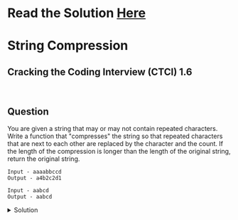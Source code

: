 # Read the Solution [Here](https://quastor.org/cracking-the-coding-interview/arrays-and-strings/string-compression)

# String Compression

## Cracking the Coding Interview (CTCI) 1.6

<br />

## Question

You are given a string that may or may not contain repeated characters. Write a function that "compresses" the string so that repeated characters that are next to each other are replaced by the character and the count. If the length of the compression is longer than the length of the original string, return the original string.

```
Input - aaaabbccd
Output - a4b2c2d1

Input - aabcd
Output - aabcd
```

<details>
  <summary>Solution</summary>


We can solve this problem by iterating through the string and counting the occurrences of each letter. As we count the occurences, we keep a separate array where we append the letter and the number of times it occurs. At the end, we can just convert that array to a string and return either the compressed array or the original string (whichever one is shorter).

- Remember that strings are immutable in Python, so when we're building the compressed string, we must do so with a list. After building the compressed string, we can then convert it to a string.

```python
def stringCompression(s):
    compressedString = []
    cur = s[0]
    counter = 1
    for l in s[1:]:
        if l == cur:
            counter += 1
        else:
            compressedString.append(cur)
            compressedString.append(str(counter))
            cur = l
            counter = 1
    compressedString.append(cur)
    compressedString.append(str(counter))
    compressedString = "".join(compressedString)

    if len(compressedString) < len(s):
        return compressedString
    else:
        return s
```

The time complexity is $$O(n)$$ where $$n$$ is the length of s.

The space complexity is also $$O(n)$$

</details>

